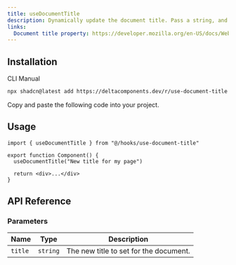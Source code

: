 ```yaml
---
title: useDocumentTitle
description: Dynamically update the document title. Pass a string, and the document title updates whenever the value changes.
links:
  Document title property: https://developer.mozilla.org/en-US/docs/Web/API/Document/title
---
```


<ComponentPreview name="use-document-title-demo" />

## Installation

<Tabs defaultValue="cli">

<TabsList>
  <TabsTrigger value="cli">CLI</TabsTrigger>
  <TabsTrigger value="manual">Manual</TabsTrigger>
</TabsList>

<TabsContent value="cli">

```bash
npx shadcn@latest add https://deltacomponents.dev/r/use-document-title
```

</TabsContent>

<TabsContent value="manual">

<Steps>

<Step>Copy and paste the following code into your project.</Step>

<ComponentSource name="use-document-title" />

</Steps>

</TabsContent>

</Tabs>

## Usage

```tsx {1, 4}
import { useDocumentTitle } from "@/hooks/use-document-title"

export function Component() {
  useDocumentTitle("New title for my page")

  return <div>...</div>
}
```

## API Reference

### Parameters

| Name    | Type     | Description                            |
| ------- | -------- | -------------------------------------- |
| `title` | `string` | The new title to set for the document. |
